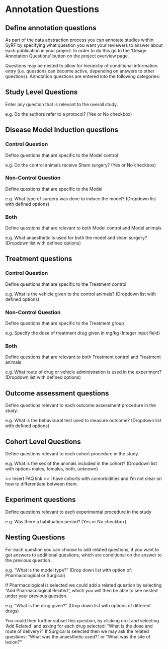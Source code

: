# Annotation Questions {#annotation}

## Define annotation questions
As part of the data abstraction process you can annotate studies within SyRF by specifying what question you want your reviewers to answer about each publication in your project.
In order to do this go to the ‘Design Annotation Questions’ button on the project overview page.

Questions may be nested to allow for hierarchy of conditional information entry (i.e. questions can become active, depending on answers to other questions).
Annotation questions are entered into the following categories:

## Study Level Questions 
Enter any question that is relevant to the overall study. 

e.g. Do the authors refer to a protocol?
(Yes or No checkbox)

## Disease Model Induction questions
### Control Question
Define questions that are specific to the Model control

e.g. Do the control animals receive Sham surgery?
(Yes or No checkbox)

### Non-Control Question
Define questions that are specific to the Model

e.g. What type of surgery was done to induce the model?
(Dropdown list with defined options)

### Both
Define questions that are relevant to both Model control and Model animals

e.g. What anaesthetic is used for both the model and sham surgery?
(Dropdown list with defined options)

## Treatment questions
### Control Question
Define questions that are specific to the Treatment control

e.g. What is the vehicle given to the control animals? 
(Dropdown list with defined options)

### Non-Control Question
Define questions that are specific to the Treatment group

e.g. Specify the dose of treatment drug given in mg/kg
(Integer input field)

### Both
Define questions that are relevant to both Treatment control and Treatment animals

e.g. What route of drug or vehicle administration is used in the experiment?
(Dropdown list with defined options)

## Outcome assessment questions
Define questions relevant to each outcome assessment procedure in the study.

e.g. What is the behavioural test used to measure outcome?
(Dropdown list with defined options)

## Cohort Level Questions
Define questions relevant to each cohort procedure in the study. 

e.g. What is the sex of the animals included in the cohort?
(Dropdown list with options males, females, both, unknown)

<< Insert FAQ link >>
I have cohorts with comorbidities and I'm not clear on how to differentiate between them.

## Experiment questions
Define questions relevant to each experimental procedure in the study

e.g. Was there a habituation period?
(Yes or No checkbox)

## Nesting Questions
For each question you can choose to add related questions, if you want to get answers to additional questions, which are conditional on the answer to the previous question.

e.g. “What is the model type?”
(Drop down list with option of: Pharmacological or Surgical)

If Pharmacological is selected we could add a related question by selecting “Add Pharmacological Related”, which you will then be able to see nested under your previous question.

e.g. “What is the drug given?”
(Drop down list with options of different drugs)

You could then further subset this question, by clicking on it and selecting ‘Add Related’ and asking for each drug selected: “What is the dose and route of delivery?”
If Surgical is selected then we may ask the related questions: “What was the anaesthetic used?” or “What was the site of lesion?”